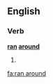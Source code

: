 ==English==

===Verb===
'''[[ran]] [[around]]'''

# {{en-simple past of|run around}}

[[fa:ran around]]
